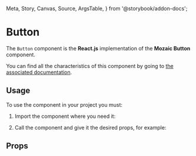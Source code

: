   Meta,
  Story,
  Canvas,
  Source,
  ArgsTable,
} from '@storybook/addon-docs';

<Meta title="Components/Button" component={Button} />

# Button

The `Button` component is the **React.js** implementation of the **Mozaic Button** component.

You can find all the characteristics of this component by going to [the associated documentation](https://mozaic.adeo.cloud/Components/Buttons/).

## Usage

To use the component in your project you must:

1. Import the component where you need it:

<Source
  language="javascript"
  code="import { Button } from 'bigfish-wms--mozaic-react';"
/>

2. Call the component and give it the desired props, for example:

<Canvas withSource="open">
  <Story id="button--text" />
</Canvas>

## Props

<ArgsTable of={Button} />
